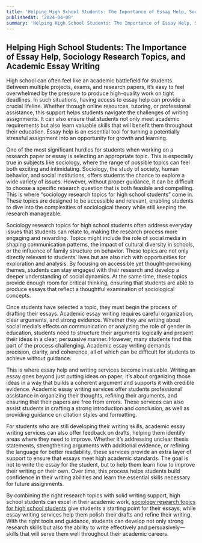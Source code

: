 ```yaml
---
title: 'Helping High School Students: The Importance of Essay Help, Sociology Research Topics, and Academic Essay Writing'
publishedAt: '2024-04-08'
summary: 'Helping High School Students: The Importance of Essay Help, Sociology Research Topics, and Academic Essay Writing'
---
```


## Helping High School Students: The Importance of Essay Help, Sociology Research Topics, and Academic Essay Writing

High school can often feel like an academic battlefield for students. Between multiple projects, exams, and research papers, it’s easy to feel overwhelmed by the pressure to produce high-quality work on tight deadlines. In such situations, having access to essay help can provide a crucial lifeline. Whether through online resources, tutoring, or professional assistance, this support helps students navigate the challenges of writing assignments. It can also ensure that students not only meet academic requirements but also learn valuable skills that will benefit them throughout their education. Essay help is an essential tool for turning a potentially stressful assignment into an opportunity for growth and learning.

One of the most significant hurdles for students when working on a research paper or essay is selecting an appropriate topic. This is especially true in subjects like sociology, where the range of possible topics can feel both exciting and intimidating. Sociology, the study of society, human behavior, and social institutions, offers students the chance to explore a wide variety of issues. However, without proper guidance, it can be difficult to choose a specific research question that is both feasible and compelling. This is where “sociology research topics for high school students” come in. These topics are designed to be accessible and relevant, enabling students to dive into the complexities of sociological theory while still keeping the research manageable.

Sociology research topics for high school students often address everyday issues that students can relate to, making the research process more engaging and rewarding. Topics might include the role of social media in shaping communication patterns, the impact of cultural diversity in schools, or the influence of family structure on behavior. These topics are not only directly relevant to students’ lives but are also rich with opportunities for exploration and analysis. By focusing on accessible yet thought-provoking themes, students can stay engaged with their research and develop a deeper understanding of social dynamics. At the same time, these topics provide enough room for critical thinking, ensuring that students are able to produce essays that reflect a thoughtful examination of sociological concepts.

Once students have selected a topic, they must begin the process of drafting their essays. Academic essay writing requires careful organization, clear arguments, and strong evidence. Whether they are writing about social media’s effects on communication or analyzing the role of gender in education, students need to structure their arguments logically and present their ideas in a clear, persuasive manner. However, many students find this part of the process challenging. Academic essay writing demands precision, clarity, and coherence, all of which can be difficult for students to achieve without guidance.

This is where essay help and writing services become invaluable. Writing an essay goes beyond just putting ideas on paper; it’s about organizing those ideas in a way that builds a coherent argument and supports it with credible evidence. Academic essay writing services offer students professional assistance in organizing their thoughts, refining their arguments, and ensuring that their papers are free from errors. These services can also assist students in crafting a strong introduction and conclusion, as well as providing guidance on citation styles and formatting. 

For students who are still developing their writing skills, academic essay writing services can also offer feedback on drafts, helping them identify areas where they need to improve. Whether it’s addressing unclear thesis statements, strengthening arguments with additional evidence, or refining the language for better readability, these services provide an extra layer of support to ensure that essays meet high academic standards. The goal is not to write the essay for the student, but to help them learn how to improve their writing on their own. Over time, this process helps students build confidence in their writing abilities and learn the essential skills necessary for future assignments.

By combining the right research topics with solid writing support, high school students can excel in their academic work, [sociology research topics for high school students](https://homeworkfor.me/blog/original-ideas-for-sociology-topics-in-students-research-papers) give students a starting point for their essays, while essay writing services help them polish their drafts and refine their writing. With the right tools and guidance, students can develop not only strong research skills but also the ability to write effectively and persuasively—skills that will serve them well throughout their academic careers.
